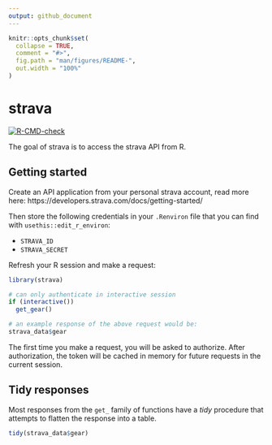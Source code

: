 ```yaml
---
output: github_document
---
```


<!-- README.md is generated from README.Rmd. Please edit that file -->

```r
knitr::opts_chunk$set(
  collapse = TRUE,
  comment = "#>",
  fig.path = "man/figures/README-",
  out.width = "100%"
)
```

# strava

<!-- badges: start -->
[![R-CMD-check](https://github.com/tyluRp/strava/actions/workflows/R-CMD-check.yaml/badge.svg)](https://github.com/tyluRp/strava/actions/workflows/R-CMD-check.yaml)
<!-- badges: end -->

The goal of strava is to access the strava API from R.

## Getting started

Create an API application from your personal strava account, read more here: https://developers.strava.com/docs/getting-started/

Then store the following credentials in your `.Renviron` file that you can find with `usethis::edit_r_environ`:

* `STRAVA_ID`
* `STRAVA_SECRET`

Refresh your R session and make a request:

```r
library(strava)

# can only authenticate in interactive session
if (interactive()) 
  get_gear()

# an example response of the above request would be:
strava_data$gear
```

The first time you make a request, you will be asked to authorize. After authorization, the token will be cached in memory for future requests in the current session.

## Tidy responses

Most responses from the `get_` family of functions have a _tidy_ procedure that attempts to flatten the response into a table.

```r
tidy(strava_data$gear)
```


